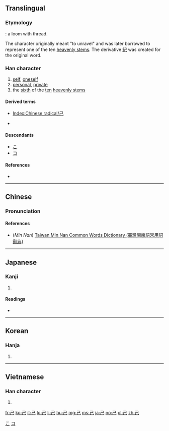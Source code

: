 {{also|已|巳}}
==Translingual==
{{stroke order|strokes=3}}
{{stroke order|type=animate}}

===Etymology===
{{Han etyl}}
{{liushu|p}}: a loom with thread.

The character originally meant "to unravel" and was later borrowed to represent one of the ten [[w:Heavenly Stems|heavenly stems]]. The derivative [[紀]] was created for the original word.

===Han character===
{{Han char|rn=49|rad=己|as=00|sn=3|four=17717|canj=SU}}

# [[self]], [[oneself]]
# [[personal]], [[private]]
# the [[sixth]] of the [[ten]] [[heavenly stem]]s

====Derived terms====
* [[Index:Chinese radical/己]]
* {{l|ja|包}} {{qualifier|Japanese form}}

====Descendants====
* [[こ]]
* [[コ]]

====References====
* {{Han ref|kx=0326.090|dkj=08742|dj=0630.100|hdz=20983.050|uh=5DF1|ud=24049|bh=A476|bd=42102}}

[[Category:Han characters from which hiragana were derived|こ]]
[[Category:Han characters from which katakana were derived|コ]]

----

==Chinese==
{{zh-forms}}

===Pronunciation===
{{zh-pron
|m=jǐ
|c=gei2
|h=pfs=kí
|mn=kī/kí
|mn_note=kī - vernacular, kí - literary
|w=
|mc=y
|oc=y
|ma=|ma2=
|cat=n,pron,a
}}

====References====
* (''Min Nan'') [http://twblg.dict.edu.tw/holodict_new/result_detail.jsp?n_no=209&curpage=1&sample=%E5%B7%B1&radiobutton=1&querytarget=1&limit=20&pagenum=1&rowcount=13 Taiwan Min Nan Common Words Dictionary (臺灣閩南語常用詞辭典)]

----

==Japanese==

===Kanji===
{{ja-kanji|grade=6|rs=己00}}

# {{defn|lang=ja|sort=己00}}

====Readings====
* {{ja-readings|goon=[[き]] (ki)|kanon=[[こ]] (ko)|kun=[[おのれ]] (onore), [[つちのと]] (tsuchinoto)|nanori=[[み]] (mi)}}

----

==Korean==

===Hanja===
{{ko-hanja|hangeul=기|rv=gi|mr=ki}}

# {{defn|lang=ko|sort=己00}}

----

==Vietnamese==

===Han character===
{{vi-hantu|[[kỷ]], [[kỉ]], [[anh]]|rs=己00}}

# {{defn|lang=vi|sort=己00}}

[[Category:CJKV radicals| ]]

[[fr:己]]
[[ko:己]]
[[it:己]]
[[lo:己]]
[[li:己]]
[[hu:己]]
[[mg:己]]
[[ms:己]]
[[ja:己]]
[[no:己]]
[[pl:己]]
[[zh:己]]